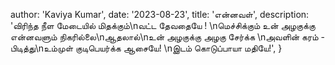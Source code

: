   author: 'Kaviya Kumar',
  date: '2023-08-23',
  title: 'என்னவள்',
  description:
    'விரிந்த நீள மேடையில் மிதக்கும்\nவட்ட தேவதையே ! \nமெச்சிக்கும் உன் அழகுக்கு என்னவளும் நிகரில்லை\nஆதலால்\nஉன் அழகுக்கு அழகு சேர்க்க \nஅவளின் கரம் - பிடித்து\nஉம்முள் குடிபெயர்க்க ஆசையே! \nஇடம் கொடுப்பாயா மதியே!',
}
